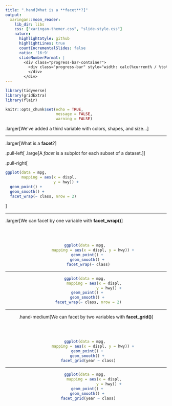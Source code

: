 ```yaml
---
title: ".hand[What is a **facet**?]"
output:
  xaringan::moon_reader:
    lib_dir: libs
    css: ["xaringan-themer.css", "slide-style.css"]
    nature:
      highlightStyle: github
      highlightLines: true
      countIncrementalSlides: false
      ratio: '16:9'
      slideNumberFormat: |
        <div class="progress-bar-container">
          <div class="progress-bar" style="width: calc(%current% / %total% * 100%);">
          </div>
        </div>
---
```


```r
library(tidyverse)
library(gridExtra)
library(flair)

knitr::opts_chunk$set(echo = TRUE, 
                      message = FALSE, 
                      warning = FALSE)
```


.larger[We've added a third variable with colors, shapes, and size...]

---

.larger[What is a **facet**?]

.pull-left[
.large[A *facet* is a subplot for each subset of a dataset.]
]

.pull-right[
```r
ggplot(data = mpg, 
       mapping = aes(x = displ,
                     y = hwy)) + 
  geom_point() + 
  geom_smooth() + 
  facet_wrap(~ class, nrow = 2)
```
]

---

.larger[We can facet by one variable with **facet_wrap()**]

</br>
</br>

<center>

```r
ggplot(data = mpg, 
       mapping = aes(x = displ, y = hwy)) + 
  geom_point() + 
  geom_smooth() + 
  facet_wrap(~ class)
```

---

```r
ggplot(data = mpg, 
       mapping = aes(x = displ,
                     y = hwy)) + 
  geom_point() + 
  geom_smooth() + 
  facet_wrap(~ class, nrow = 2)
```


---

.hand-medium[We can facet by two variables with **facet_grid()**]

</br>
</br>

<center>

```r
ggplot(data = mpg, 
       mapping = aes(x = displ, y = hwy)) + 
  geom_point() + 
  geom_smooth() + 
  facet_grid(year ~ class)
```

---

```r
ggplot(data = mpg, 
       mapping = aes(x = displ,
                     y = hwy)) + 
  geom_point() + 
  geom_smooth() + 
  facet_grid(year ~ class)
```

